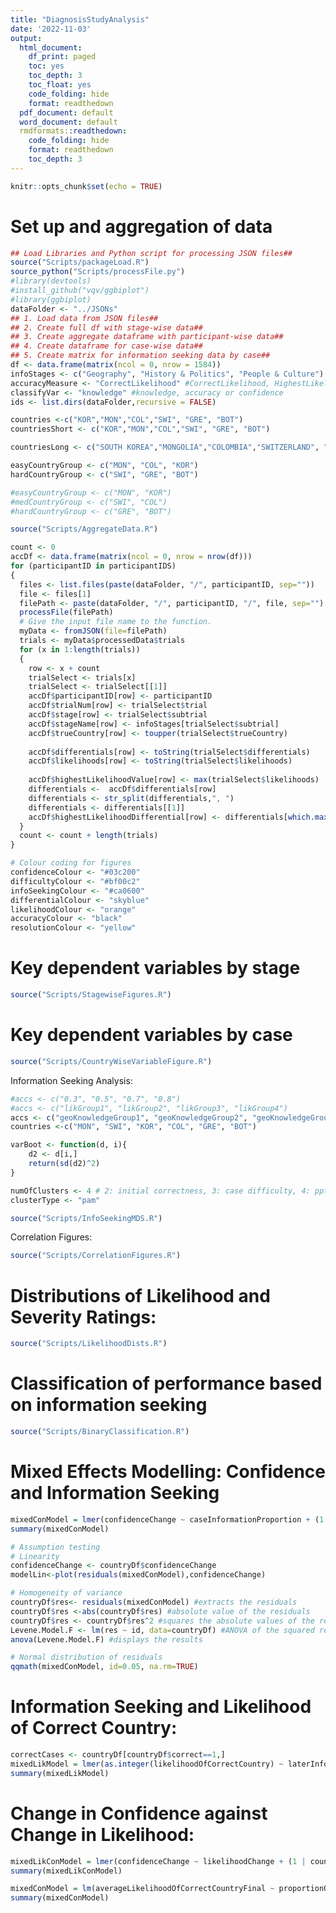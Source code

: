 ```yaml
---
title: "DiagnosisStudyAnalysis"
date: '2022-11-03'
output:
  html_document:
    df_print: paged
    toc: yes
    toc_depth: 3
    toc_float: yes
    code_folding: hide
    format: readthedown
  pdf_document: default
  word_document: default
  rmdformats::readthedown:
    code_folding: hide
    format: readthedown
    toc_depth: 3
---
```


```r
knitr::opts_chunk$set(echo = TRUE)

```

# Set up and aggregation of data

```r
## Load Libraries and Python script for processing JSON files##
source("Scripts/packageLoad.R")
source_python("Scripts/processFile.py")
#library(devtools)
#install_github("vqv/ggbiplot")
#library(ggbiplot)
dataFolder <- "../JSONs"
## 1. Load data from JSON files##
## 2. Create full df with stage-wise data##
## 3. Create aggregate dataframe with participant-wise data##
## 4. Create dataframe for case-wise data##
## 5. Create matrix for information seeking data by case##
df <- data.frame(matrix(ncol = 0, nrow = 1584))
infoStages <- c("Geography", "History & Politics", "People & Culture")
accuracyMeasure <- "CorrectLikelihood" #CorrectLikelihood, HighestLikelihood or Accuracy
classifyVar <- "knowledge" #knowledge, accuracy or confidence
ids <- list.dirs(dataFolder,recursive = FALSE) 

countries <-c("KOR","MON","COL","SWI", "GRE", "BOT")
countriesShort <- c("KOR","MON","COL","SWI", "GRE", "BOT")

countriesLong <- c("SOUTH KOREA","MONGOLIA","COLOMBIA","SWITZERLAND", "GREECE","BOTSWANA")

easyCountryGroup <- c("MON", "COL", "KOR") 
hardCountryGroup <- c("SWI", "GRE", "BOT") 

#easyCountryGroup <- c("MON", "KOR") 
#medCountryGroup <- c("SWI", "COL") 
#hardCountryGroup <- c("GRE", "BOT") 

source("Scripts/AggregateData.R")
```


```r

count <- 0
accDf <- data.frame(matrix(ncol = 0, nrow = nrow(df)))
for (participantID in participantIDS)
{
  files <- list.files(paste(dataFolder, "/", participantID, sep="")) 
  file <- files[1]
  filePath <- paste(dataFolder, "/", participantID, "/", file, sep="")
  processFile(filePath)
  # Give the input file name to the function.
  myData <- fromJSON(file=filePath)
  trials <- myData$processedData$trials
  for (x in 1:length(trials))
  {
    row <- x + count
    trialSelect <- trials[x]
    trialSelect <- trialSelect[[1]]
    accDf$participantID[row] <- participantID
    accDf$trialNum[row] <- trialSelect$trial
    accDf$stage[row] <- trialSelect$subtrial
    accDf$stageName[row] <- infoStages[trialSelect$subtrial]
    accDf$trueCountry[row] <- toupper(trialSelect$trueCountry)
    
    accDf$differentials[row] <- toString(trialSelect$differentials) 
    accDf$likelihoods[row] <- toString(trialSelect$likelihoods) 
    
    accDf$highestLikelihoodValue[row] <- max(trialSelect$likelihoods)
    differentials <-  accDf$differentials[row]
    differentials <- str_split(differentials,", ")
    differentials <- differentials[[1]]
    accDf$highestLikelihoodDifferential[row] <- differentials[which.max(trialSelect$likelihoods)]
  }
  count <- count + length(trials)
}

```

```r

# Colour coding for figures
confidenceColour <- "#03c200"
difficultyColour <- "#bf00c2"
infoSeekingColour <- "#ca0600"
differentialColour <- "skyblue"
likelihoodColour <- "orange"
accuracyColour <- "black"
resolutionColour <- "yellow"
```

# Key dependent variables by stage 

```r

source("Scripts/StagewiseFigures.R")

```

# Key dependent variables by case

```r

source("Scripts/CountryWiseVariableFigure.R")

```

Information Seeking Analysis:
```r
#accs <- c("0.3", "0.5", "0.7", "0.8")
#accs <- c("likGroup1", "likGroup2", "likGroup3", "likGroup4")
accs <- c("geoKnowledgeGroup1", "geoKnowledgeGroup2", "geoKnowledgeGroup3", "geoKnowledgeGroup4")
countries <-c("MON", "SWI", "KOR", "COL", "GRE", "BOT")

varBoot <- function(d, i){
	d2 <- d[i,]
	return(sd(d2)^2)
}

numOfClusters <- 4 # 2: initial correctness, 3: case difficulty, 4: ppt accuracy, 6: case
clusterType <- "pam"

source("Scripts/InfoSeekingMDS.R")

```

Correlation Figures:

```r

source("Scripts/CorrelationFigures.R")

```

# Distributions of Likelihood and Severity Ratings:

```r

source("Scripts/LikelihoodDists.R")

```

# Classification of performance based on information seeking

```r

source("Scripts/BinaryClassification.R")

```

# Mixed Effects Modelling: Confidence and Information Seeking

```r
mixedConModel = lmer(confidenceChange ~ caseInformationProportion + (1 | country) + (1 | id), data = countryDf, na.action="na.exclude")
summary(mixedConModel)

# Assumption testing  
# Linearity
confidenceChange <- countryDf$confidenceChange
modelLin<-plot(residuals(mixedConModel),confidenceChange)

# Homogeneity of variance
countryDf$res<- residuals(mixedConModel) #extracts the residuals 
countryDf$res <-abs(countryDf$res) #absolute value of the residuals
countryDf$res <- countryDf$res^2 #squares the absolute values of the residuals to provide the more robust estimate
Levene.Model.F <- lm(res ~ id, data=countryDf) #ANOVA of the squared residuals
anova(Levene.Model.F) #displays the results

# Normal distribution of residuals
qqmath(mixedConModel, id=0.05, na.rm=TRUE)


```

# Information Seeking and Likelihood of Correct Country:

```r
correctCases <- countryDf[countryDf$correct==1,]
mixedLikModel = lmer(as.integer(likelihoodOfCorrectCountry) ~ laterInfoProp + (1 | country) + (1 | id), data = correctCases, na.action="na.exclude")
summary(mixedLikModel)
```

# Change in Confidence against Change in Likelihood:

```r
mixedLikConModel = lmer(confidenceChange ~ likelihoodChange + (1 | country) + (1 | id), data = correctCases, na.action="na.exclude")
summary(mixedLikConModel)
```

```r
mixedConModel = lm(averageLikelihoodOfCorrectCountryFinal ~ proportionOfInfo + geoScore, data = aggData)
summary(mixedConModel)
```
